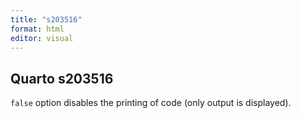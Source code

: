 ```yaml
---
title: "s203516"
format: html
editor: visual
---
```


## Quarto s203516

`false` option disables the printing of code (only output is displayed).
